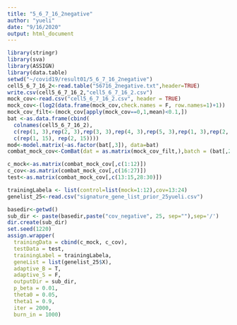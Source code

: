 ```yaml
---
title: "5_6_7_16_2negative"
author: "yueli"
date: "9/16/2020"
output: html_document
---
```


```r
library(stringr)
library(sva)
library(ASSIGN)
library(data.table)
setwd("~/covid19/result01/5_6_7_16_2negative")
cell5_6_7_16_2<-read.table("56716_2negative.txt",header=TRUE)
write.csv(cell5_6_7_16_2,"cell5_6_7_16_2.csv")
mock_cov<-read.csv("cell5_6_7_16_2.csv", header = TRUE)
mock_cov<-(log2(data.frame(mock_cov,check.names = F, row.names=1)+1))
mock_cov_filt<-(mock_cov[apply(mock_cov==0,1,mean)<0.1,])
bat <-as.data.frame(cbind(
  colnames(cell5_6_7_16_2),
  c(rep(1, 3),rep(2, 3),rep(3, 3),rep(4, 3),rep(5, 3),rep(1, 3),rep(2, 3),rep(3, 3),rep(4, 3),rep(5, 3)),
  c(rep(1, 15), rep(2, 15))))
mod<-model.matrix(~as.factor(bat[,3]), data=bat)
combat_mock_cov<-ComBat(dat = as.matrix(mock_cov_filt,),batch = (bat[,2]),mod=mod,par.prior = T)

c_mock<-as.matrix(combat_mock_cov[,c(1:12)])
c_cov<-as.matrix(combat_mock_cov[,c(16:27)])
test<-as.matrix(combat_mock_cov[,c(13:15,28:30)])

trainingLabela <- list(control=list(mock=1:12),cov=13:24)
genelist_25<-read.csv("signature_gene_list_prior_25yueli.csv")

basedir<-getwd()
sub_dir <- paste(basedir,paste("cov_negative", 25, sep=""),sep='/')
dir.create(sub_dir)
set.seed(1220)
assign.wrapper(
  trainingData = cbind(c_mock, c_cov),
  testData = test,
  trainingLabel = trainingLabela,
  geneList = list(genelist_25$X),
  adaptive_B = T,
  adaptive_S = F,
  outputDir = sub_dir,
  p_beta = 0.01,
  theta0 = 0.05,
  theta1 = 0.9,
  iter = 2000,
  burn_in = 1000)
```
